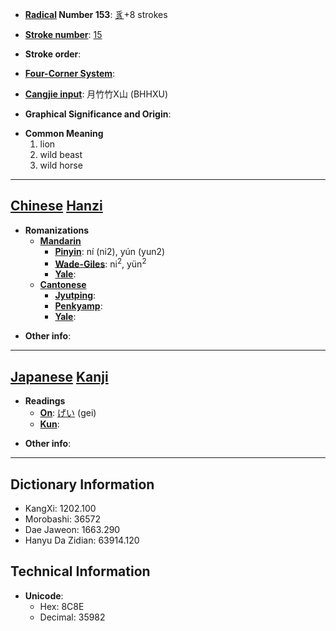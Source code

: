 * '''[[Wiktionary:Chinese radical index| Radical]] Number 153''': [[Wiktionary:Chinese radical index 豸|豸]]+8 strokes

* '''[[Wiktionary:Chinese total strokes index|Stroke number]]''': [[Wiktionary:Chinese total strokes index 15|15]]

* '''Stroke order''': 

* '''[[Wiktionary:Chinese four corner index|Four-Corner System]]''': 

* '''[[Wiktionary:Chinese Cangjie index|Cangjie input]]''': 月竹竹X山 (BHHXU)

* '''Graphical Significance and Origin''': 

* '''Common Meaning'''
*#lion
*# wild beast
*# wild horse


----

== [[Chinese]] [[Hanzi]] ==

* '''Romanizations'''
** '''[[Mandarin]]'''
*** '''[[Pinyin]]''': ní (ni2), yún (yun2)
*** '''[[Wade-Giles]]''': ni<sup>2</sup>, yün<sup>2</sup>
*** '''[[Yale]]''': 
** '''[[Cantonese]]'''
*** '''[[Jyutping]]''':
*** '''[[Penkyamp]]''': 
*** '''[[Yale]]''': 

* '''Other info''': 

----

== [[Japanese]] [[Kanji]] ==

* '''Readings'''
** '''[[On]]''': [[げい]] (gei)
** '''[[Kun]]''': 

* '''Other info''':  

----

== Dictionary Information ==

* KangXi: 1202.100
* Morobashi: 36572
* Dae Jaweon: 1663.290
* Hanyu Da Zidian: 63914.120

== Technical Information ==

* '''Unicode''':
** Hex: 8C8E
** Decimal: 35982